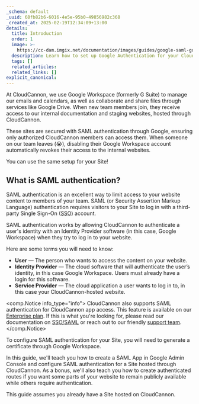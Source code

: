 ```yaml
---
_schema: default
_uuid: 68fb82b6-6016-4e5e-95b0-49856982c368
_created_at: 2025-02-19T12:34:09+13:00
details:
  title: Introduction
  order: 1
  image: >-
    https://cc-dam.imgix.net/documentation/images/guides/google-saml-guide/CloudCannon-Documentation-Google-SAML-Guide.png
  description: Learn how to set up Google Authentication for your CloudCannon Sites.
  tags: []
  related_articles:
  related_links: []
explicit_canonical:
---
```

At CloudCannon, we use Google Workspace (formerly G Suite) to manage our emails and calendars, as well as collaborate and share files through services like Google Drive. When new team members join, they receive access to our internal documentation and staging websites, hosted through CloudCannon.

These sites are secured with SAML authentication through Google, ensuring only authorized CloudCannon members can access them. When someone on our team leaves (😭), disabling their Google Workspace account automatically revokes their access to the internal websites.

You can use the same setup for your Site!

## What is SAML authentication?

SAML authentication is an excellent way to limit access to your website content to members of your team. SAML (or Security Assertion Markup Language) authentication requires visitors to your Site to log in with a third-party Single Sign-On ([SSO](/documentation/articles/what-is-sso-saml/)) account.

SAML authentication works by allowing CloudCannon to authenticate a user's identity with an Identity Provider software (in this case, Google Workspace) when they try to log in to your website.

Here are some terms you will need to know:

* **User** — The person who wants to access the content on your website.
* **Identity Provider** — The cloud software that will authenticate the user’s identity, in this case Google Workspace. Users must already have a login for this software.
* **Service Provider** — The cloud application a user wants to log in to, in this case your CloudCannon-hosted website.

<comp.Notice info_type="info">
  CloudCannon also supports SAML authentication for CloudCannon app access. This feature is available on our [Enterprise plan](/pricing/). If this is what you're looking for, please read our documentation on [SSO/SAML](/documentation/articles/what-is-sso-saml/) or reach out to our friendly [support team](/support/).
</comp.Notice>

To configure SAML authentication for your Site, you will need to generate a certificate through Google Workspace.

In this guide, we'll teach you how to create a SAML App in Google Admin Console and configure SAML authentication for a Site hosted through CloudCannon. As a bonus, we'll also teach you how to create authenticated routes if you want some parts of your website to remain publicly available while others require authentication.

This guide assumes you already have a Site hosted on CloudCannon.